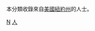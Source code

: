 {{Catnav|頁面分類|人物|各國人物|美国人|各州美国人}}

本分類收錄來自[[美國|美國]][[紐約州|紐約州]]的人士。
{{Commonscat|People of New York}}

[[Category:美国各州人物|N]]
[[Category:紐約州|人]]